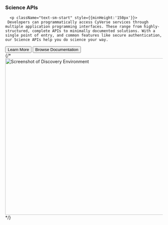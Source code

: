 <div id="scienceapis">
<div className="
px-4  px-sm-1 px-xs-1
">
    <h3 className="mb-4 mb-sm-2 mb-xs-2  text-cter">Science APIs</h3>
    <div className="mx-auto">
    
      <p className="text-sm-start" style={{minHeight:'150px'}}>
     Developers can programmatically access CyVerse services through multiple application programming interfaces. These range from highly-structured, complete APIs to minimally documented solutions. With a single point of entry, and common features like secure authentication, our Science APIs help you do science your way.
</p>    
      <div className="d-grid gap-2 d-sm-flex  mb-5">
        <a href="https://cyverse.org/Science-APIs" target="_blank" rel="norefferal"><button type="button" className="btn btn-primary btn-lg px-4 me-sm-3">Learn More</button></a>
        <a href="https://learning.cyverse.org/manuals/" target="_blank" rel="norefferal"><button type="button" className="btn btn-outline-secondary btn-lg px-4">Browse Documentation</button></a>
      </div>
    </div>
    <div className="overflow-hidden">
      <div className="px-5 text-center d-none d-sm-block d-xs-block">
        {/*<img src="/images/Jetstream.png" className="img-fluid border rounded-3 shadow mb-4" alt="Screenshot of Discovery Environment" loading="lazy" width="700" height="500"/>*/}
      </div>
    </div>

  </div>
  </div>
